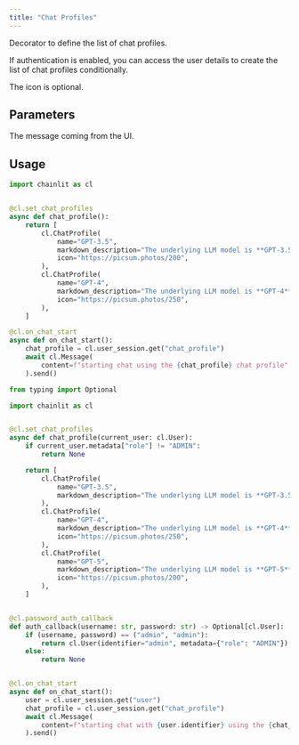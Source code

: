 ```yaml
---
title: "Chat Profiles"
---
```


Decorator to define the list of chat profiles.

If authentication is enabled, you can access the user details to create the list of chat profiles conditionally.

The icon is optional.

## Parameters

<ParamField path="current_user" type="User">
  The message coming from the UI.
</ParamField>

## Usage

```python Simple example
import chainlit as cl


@cl.set_chat_profiles
async def chat_profile():
    return [
        cl.ChatProfile(
            name="GPT-3.5",
            markdown_description="The underlying LLM model is **GPT-3.5**.",
            icon="https://picsum.photos/200",
        ),
        cl.ChatProfile(
            name="GPT-4",
            markdown_description="The underlying LLM model is **GPT-4**.",
            icon="https://picsum.photos/250",
        ),
    ]

@cl.on_chat_start
async def on_chat_start():
    chat_profile = cl.user_session.get("chat_profile")
    await cl.Message(
        content=f"starting chat using the {chat_profile} chat profile"
    ).send()
```

```python With authentication
from typing import Optional

import chainlit as cl


@cl.set_chat_profiles
async def chat_profile(current_user: cl.User):
    if current_user.metadata["role"] != "ADMIN":
        return None

    return [
        cl.ChatProfile(
            name="GPT-3.5",
            markdown_description="The underlying LLM model is **GPT-3.5**, a *175B parameter model* trained on 410GB of text data.",
        ),
        cl.ChatProfile(
            name="GPT-4",
            markdown_description="The underlying LLM model is **GPT-4**, a *1.5T parameter model* trained on 3.5TB of text data.",
            icon="https://picsum.photos/250",
        ),
        cl.ChatProfile(
            name="GPT-5",
            markdown_description="The underlying LLM model is **GPT-5**.",
            icon="https://picsum.photos/200",
        ),
    ]


@cl.password_auth_callback
def auth_callback(username: str, password: str) -> Optional[cl.User]:
    if (username, password) == ("admin", "admin"):
        return cl.User(identifier="admin", metadata={"role": "ADMIN"})
    else:
        return None


@cl.on_chat_start
async def on_chat_start():
    user = cl.user_session.get("user")
    chat_profile = cl.user_session.get("chat_profile")
    await cl.Message(
        content=f"starting chat with {user.identifier} using the {chat_profile} chat profile"
    ).send()
```
